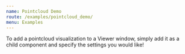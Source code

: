 ```yaml
---
name: Pointcloud Demo
route: /examples/pointcloud_demo/
menu: Examples
---
```


To add a pointcloud visualization to a Viewer window, simply add it as a child component and specify the settings you would like!



<Playground>
  <ROS>
    <ToggleConnect />
    <Viewer height="500px" background="black">
      <Grid cellSize='1' planeCellCount='10' centerLineColor='#ffffff' color='#aaaaaa' />
      <Pointcloud2 topic="/points2" compression="cbor" />
    </Viewer>
  </ROS>
</Playground>


